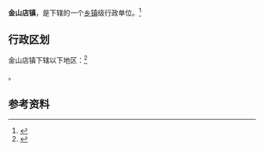 {{中国乡级行政区|42/02/81/103/000}}

'''金山店镇'''，是{{PRC admin/fullname|42/02/81/103/000|3}}下辖的一个[[乡镇|乡镇]]级行政单位。<ref>{{PRC admin/ref sgc|{{PRC admin/parent|42/02/81/103/000}}}}</ref>

== 行政区划 ==

金山店镇下辖以下地区：<ref>{{PRC admin/ref sgc|42/02/81/103/000}}</ref>

{{PRC admin/children|42/02/81/103/000}}。

== 参考资料 ==

{{reflist}}

{{行政区划小作品}}
{{PRC admin/navcat|42/02/81/103/000}}
